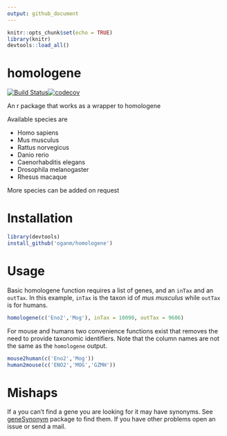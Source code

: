 ```yaml
---
output: github_document
---
```

```r
knitr::opts_chunk$set(echo = TRUE)
library(knitr)
devtools::load_all()
```

# homologene
[![Build Status](https://travis-ci.org/oganm/homologene.svg?branch=master)](https://travis-ci.org/oganm/homologene)[![codecov](https://codecov.io/gh/oganm/homologene/branch/master/graph/badge.svg)](https://codecov.io/gh/oganm/homologene)

An r package that works as a wrapper to homologene

Available species are

* Homo sapiens
* Mus musculus
* Rattus norvegicus
* Danio rerio
* Caenorhabditis elegans
* Drosophila melanogaster
* Rhesus macaque

More species can be added on request

Installation
============
```r
library(devtools)
install_github('oganm/homologene')
```

Usage
===========
Basic homologene function requires a list of genes, and an `inTax` and an `outTax`. In this example, `inTax` is the taxon id of *mus musculus* while `outTax` is for humans.
```r
homologene(c('Eno2','Mog'), inTax = 10090, outTax = 9606)
```

For mouse and humans two convenience functions exist that removes the need to provide taxonomic identifiers. Note that the column names are not the same as the `homologene` output.
```r
mouse2human(c('Eno2','Mog'))
human2mouse(c('ENO2','MOG','GZMH'))
```

Mishaps
=================
If a you can't find a gene you are looking for it may have synonyms. See [geneSynonym](https://github.com/oganm/geneSynonym.git) package to find them. If you have other problems open an issue or send a mail.
